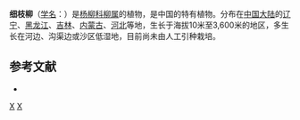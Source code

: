 {{Speciesbox 
| genus = Salix
| species = gracilior
| authority = (Siuz.) [[中井猛之进|Nakai]]
}}
'''细枝柳'''（[[学名|学名]]：{{lang|la|''Salix gracilior''}}）是[[杨柳科|杨柳科]][[柳属|柳属]]的植物，是中国的特有植物。分布在[[中国大陆|中国大陆]]的[[辽宁|辽宁]]、[[黑龙江|黑龙江]]、[[吉林|吉林]]、[[内蒙古|内蒙古]]、[[河北|河北]]等地，生长于海拔10米至3,600米的地区，多生长在河边、沟渠边或沙区低湿地，目前尚未由人工引种栽培。

== 参考文献 ==
<div class="references-small">
* {{cite web| url =http://www.bioinfo.cn/db05/KmzwSpecies.php?action=view&id=20420| title =细枝柳| work =《中国高等植物数据库全库》| publisher =中国科学院微生物研究所| author =昆明植物研究所| accessdate =2009-02-25| deadurl =yes| archiveurl =https://web.archive.org/web/20160305030348/http://www.bioinfo.cn/db05/KmzwSpecies.php?action=view&id=20420| archivedate =2016-03-05}}
</div>
{{Taxonbar|from=Q15230854}}

[[Category:柳属|X]]
[[Category:中井猛之进命名的生物分类|X]]


{{植物小作品}}